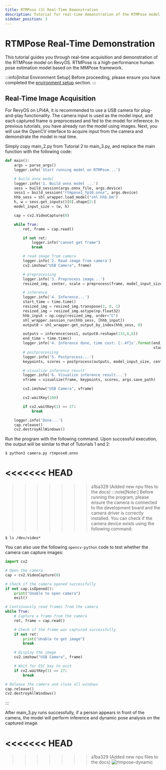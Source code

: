 ```yaml
---
title: RTMPose (3) Real-Time Demonstration
description: Tutorial for real-time demonstration of the RTMPose model on RevyOS
sidebar_position: 3
---
```



# RTMPose Real-Time Demonstration


This tutorial guides you through real-time acquisition and demonstration of the RTMPose model on RevyOS. RTMPose is a high-performance human pose estimation model based on the MMPose framework.


:::info[Initial Environment Setup]
Before proceeding, please ensure you have completed the [environment setup](../../env) section.
:::

## Real-Time Image Acquisition
For RevyOS on LPi4A, it is recommended to use a USB camera for plug-and-play functionality. The camera input is used as the model input, and each captured frame is preprocessed and fed to the model for inference. In previous tutorials, you have already run the model using images. Next, you will use the OpenCV interface to acquire input from the camera and demonstrate the model in real time.


Simply copy main_2.py from Tutorial 2 to main_3.py, and replace the main function with the following code:

```python
def main():
    args = parse_args()
    logger.info('Start running model on RTMPose...')

    # build onnx model
    logger.info('1. Build onnx model ...')
    sess = build_session(args.onnx_file, args.device)
    sess1 = build_session("rtmpose1_fp16.onnx", args.device)
    hhb_sess = shl_wrapper.load_model("shl.hhb.bm")
    h, w = sess.get_inputs()[0].shape[2:]
    model_input_size = (w, h)

    cap = cv2.VideoCapture(0)

    while True:
        ret, frame = cap.read()

        if not ret:
            logger.info("cannot get frame")
            break

        # read image from camera
        logger.info('2. Read image from camera')
        cv2.imshow("USB Camera", frame)

        # preprocessing
        logger.info('3. Preprocess image...')
        resized_img, center, scale = preprocess(frame, model_input_size)

        # inference
        logger.info('4. Inference...')
        start_time = time.time()
        resized_img = resized_img.transpose(2, 0, 1)
        resized_img = resized_img.astype(np.float32)
        hhb_input = np.copy(resized_img, order="C")
        shl_wrapper.session_run(hhb_sess, [hhb_input])
        output0 = shl_wrapper.get_output_by_index(hhb_sess, 0)

        outputs = inference(sess1, output0.reshape(133,8,6))
        end_time = time.time()
        logger.info('4. Inference done, time cost: {:.4f}s'.format(end_time -
                                                                   start_time))
        # postprocessing
        logger.info('5. Postprocess...')
        keypoints, scores = postprocess(outputs, model_input_size, center, scale)

        # visualize inference result
        logger.info('6. Visualize inference result...')
        vframe = visualize(frame, keypoints, scores, args.save_path)

        cv2.imshow("USB Camera", vframe)

        cv2.waitKey(100)

        if cv2.waitKey(1) == 27:
            break

    logger.info('Done...')
    cap.release()
    cv2.destroyAllWindows()
```

Run the program with the following command. Upon successful execution, the output will be similar to that of Tutorials 1 and 2:

```shell-session
$ python3 camera.py rtmpose0.onnx
```

<<<<<<< HEAD
=======

>>>>>>> a1ba329 (Added new npu files to the docs)
:::note[Note:]
Before running the program, please ensure the camera is connected to the development board and the camera driver is correctly installed. You can check if the camera device exists using the following command:
```shell-session
$ ls /dev/video*
```

You can also use the following `opencv-python` code to test whether the camera can capture images:

```python
import cv2

# Open the camera
cap = cv2.VideoCapture(0)

# Check if the camera opened successfully
if not cap.isOpened():
    print("Unable to open camera")
    exit()

# Continuously read frames from the camera
while True:
    # Capture a frame from the camera
    ret, frame = cap.read()

    # Check if the frame was captured successfully
    if not ret:
        print("Unable to get image")
        break

    # Display the image
    cv2.imshow("USB Camera", frame)

    # Wait for ESC key to exit
    if cv2.waitKey(1) == 27:
        break

# Release the camera and close all windows
cap.release()
cv2.destroyAllWindows()
```
:::

After main_3.py runs successfully, if a person appears in front of the camera, the model will perform inference and dynamic pose analysis on the captured image.

<<<<<<< HEAD
=======

>>>>>>> a1ba329 (Added new npu files to the docs)
![rtmpose-dynamic](/img/image-for-flash/rtmpose-dynamic.png)